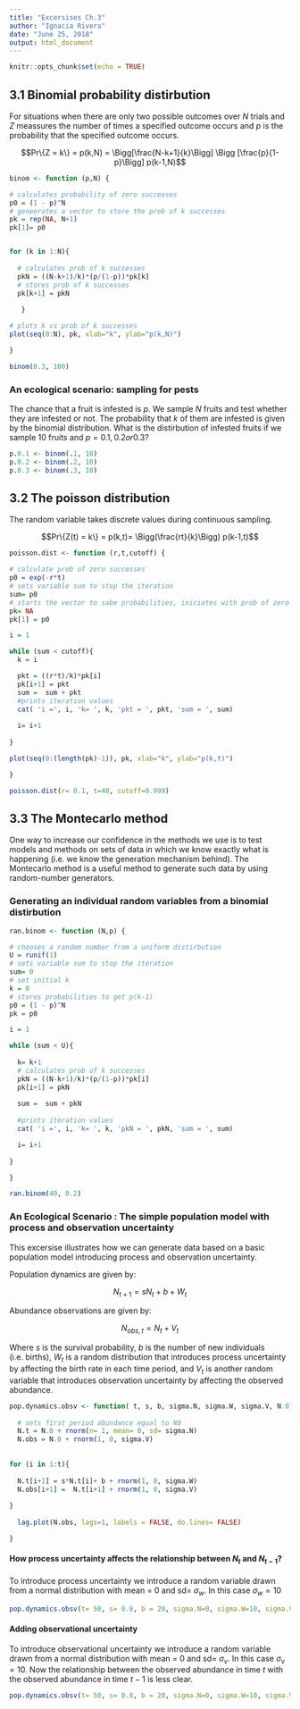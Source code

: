```yaml
---
title: "Excersises Ch.3"
author: "Ignacia Rivera"
date: "June 25, 2018"
output: html_document
---
```


```r
knitr::opts_chunk$set(echo = TRUE)
```

## 3.1 Binomial probability distirbution 

For situations when there are only two possible outcomes over $N$ trials and $Z$ meassures the number of times a specified outcome occurs and $p$ is the probability that the specified outcome occurs. 

$$Pr\{Z = k\} = p(k,N) = \Bigg[\frac{N-k+1}{k}\Bigg] \Bigg [\frac{p}{1-p}\Bigg] p(k-1,N)$$

```r

binom <- function (p,N) {

# calculates probability of zero successes
p0 = (1 - p)^N
# geneerates a vector to store the prob of k successes
pk = rep(NA, N+1)
pk[1]= p0


for (k in 1:N){
  
  # calculates prob of k successes
  pkN = ((N-k+1)/k)*(p/(1-p))*pk[k]
  # stores prob of k successes
  pk[k+1] = pkN
  
   }

# plots k vs prob of k successes
plot(seq(0:N), pk, xlab="k", ylab="p(k,N)")

}

binom(0.3, 100)
```

### An ecological scenario: sampling for pests

The chance that a fruit is infested is $p$. We sample $N$ fruits and test whether they are infested or not. The probability that $k$ of them are infested is given by the binomial distribution. 
What is the distirbution of infested fruits if we sample 10 fruits and $p = 0.1, 0.2 or 0.3$?

```r

p.0.1 <- binom(.1, 10)
p.0.2 <- binom(.2, 10)
p.0.3 <- binom(.3, 10)

```

## 3.2 The poisson distribution

The random variable takes discrete values during continuous sampling.

$$Pr\{Z(t) = k\} =  p(k,t)= \Bigg(\frac{rt}{k}\Bigg) p(k-1,t)$$

```r

poisson.dist <- function (r,t,cutoff) {

# calculate prob of zero successes
p0 = exp(-r*t)
# sets variable sum to stop the iteration
sum= p0
# starts the vector to sabe probabilities, iniciates with prob of zero
pk= NA
pk[1] = p0

i = 1

while (sum < cutoff){
  k = i

  pkt = ((r*t)/k)*pk[i]
  pk[i+1] = pkt 
  sum =  sum + pkt 
  #prints iteration values
  cat( 'i =', i, 'k= ', k, 'pkt = ', pkt, 'sum = ', sum)
  
  i= i+1
  
}

plot(seq(0:(length(pk)-1)), pk, xlab="k", ylab="p(k,t)")

}

poisson.dist(r= 0.1, t=40, cutoff=0.999)
```

## 3.3 The Montecarlo method

One way to increase our confidence in the methods we use is to test models and methods on sets of data in which we know exactly what is happening (i.e. we know the generation mechanism behind). The Montecarlo method is a useful method to generate such data by using random-number generators.

### Generating an individual random variables from a binomial distirbution

```r

ran.binom <- function (N,p) {

# chooses a random number from a uniform distirbution
U = runif(1)
# sets variable sum to stop the iteration
sum= 0
# set initial k 
k = 0
# stores probabilities to get p(k-1)
p0 = (1 - p)^N
pk = p0

i = 1

while (sum < U){
  
  k= k+1
  # calculates prob of k successes
  pkN = ((N-k+1)/k)*(p/(1-p))*pk[i]
  pk[i+1] = pkN
  
  sum =  sum + pkN
   
  #prints iteration values
  cat( 'i =', i, 'k= ', k, 'pkN = ', pkN, 'sum = ', sum)

  i= i+1
  
}

}

ran.binom(40, 0.2)
```

### An Ecological Scenario : The simple population model with process and observation uncertainty 

This excersise illustrates how we can generate data based on a basic population model introducing process and observation uncertainty.

Population dynamics are given by:

$$N_{t+1} = s N_t + b + W_t$$ 

Abundance observations are given by:

$$N_{obs,t} = N_t + V_t$$

Where $s$ is the survival probability, $b$ is the number of new individuals (i.e. births), $W_t$ is a random distribution that introduces process uncertainty by affecting the birth rate in each time period, and $V_t$ is another random variable that introduces observation uncertainty by affecting the observed abundance.  

```r

pop.dynamics.obsv <- function( t, s, b, sigma.N, sigma.W, sigma.V, N.0){
  
  # sets first period abundance equal to N0
  N.t = N.0 + rnorm(n= 1, mean= 0, sd= sigma.N)
  N.obs = N.0 + rnorm(1, 0, sigma.V)
  
  
for (i in 1:t){
  
  N.t[i+1] = s*N.t[i]+ b + rnorm(1, 0, sigma.W)
  N.obs[i+1] =  N.t[i+1] + rnorm(1, 0, sigma.V)
  
}
  
  lag.plot(N.obs, lags=1, labels = FALSE, do.lines= FALSE)

}
```


#### How process uncertainty affects the relationship between $N_t$ and $N_{t-1}$?

To introduce process uncertainty we introduce a random variable drawn from a normal distribution with mean = 0 and sd= $\sigma_w$. In this case $\sigma_w = 10$

```r

pop.dynamics.obsv(t= 50, s= 0.8, b = 20, sigma.N=0, sigma.W=10, sigma.V=0, N.0=50)


```

#### Adding observational uncertainty

To introduce observational uncertainty we introduce a random variable drawn from a normal distribution with mean = 0 and sd= $\sigma_v$. In this case $\sigma_v = 10$. Now the relationship between the observed abundance in time $t$ with the observed abundance in time $t-1$ is less clear. 

```r

pop.dynamics.obsv(t= 50, s= 0.8, b = 20, sigma.N=0, sigma.W=10, sigma.V=10, N.0=50)


```